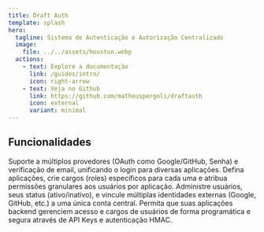 ```yaml
---
title: Draft Auth 
template: splash
hero:
  tagline: Sistema de Autenticação e Autorização Centralizado
  image:
    file: ../../assets/houston.webp
  actions:
    - text: Explore a documentação 
      link: /guides/intro/
      icon: right-arrow
    - text: Veja no Github 
      link: https://github.com/matheuspergoli/draftauth
      icon: external
      variant: minimal
---
```



## Funcionalidades

<CardGrid stagger>
	<Card title="Autenticação Centralizada" icon="seti:lock">
    Suporte a múltiplos provedores (OAuth como Google/GitHub, Senha) e verificação de email, unificando o login para diversas aplicações.
	</Card>
	<Card title="Autorização por Aplicação (RBAC)" icon="approve-check-circle">
    Defina aplicações, crie cargos (roles) específicos para cada uma e atribua permissões granulares aos usuários por aplicação.
	</Card>
	<Card title="Gestão de Usuários" icon="setting">
    Administre usuários, seus status (ativo/inativo), e vincule múltiplas identidades externas (Google, GitHub, etc.) a uma única conta central.
	</Card>
	<Card title="API Segura para Serviços" icon="farcaster">
    Permita que suas aplicações backend gerenciem acesso e cargos de usuários de forma programática e segura através de API Keys e autenticação HMAC.
	</Card>
</CardGrid>
